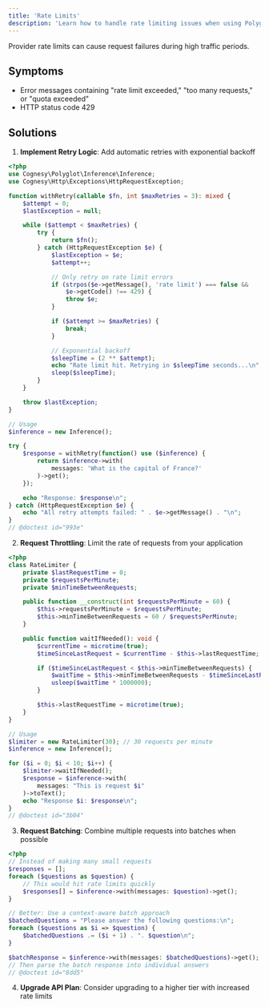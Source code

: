 ```yaml
---
title: 'Rate Limits'
description: 'Learn how to handle rate limiting issues when using Polyglot.'
---
```


Provider rate limits can cause request failures during high traffic periods.

## Symptoms

- Error messages containing "rate limit exceeded," "too many requests," or "quota exceeded"
- HTTP status code 429

## Solutions

1. **Implement Retry Logic**: Add automatic retries with exponential backoff

```php
<?php
use Cognesy\Polyglot\Inference\Inference;
use Cognesy\Http\Exceptions\HttpRequestException;

function withRetry(callable $fn, int $maxRetries = 3): mixed {
    $attempt = 0;
    $lastException = null;

    while ($attempt < $maxRetries) {
        try {
            return $fn();
        } catch (HttpRequestException $e) {
            $lastException = $e;
            $attempt++;

            // Only retry on rate limit errors
            if (strpos($e->getMessage(), 'rate limit') === false &&
                $e->getCode() !== 429) {
                throw $e;
            }

            if ($attempt >= $maxRetries) {
                break;
            }

            // Exponential backoff
            $sleepTime = (2 ** $attempt);
            echo "Rate limit hit. Retrying in $sleepTime seconds...\n";
            sleep($sleepTime);
        }
    }

    throw $lastException;
}

// Usage
$inference = new Inference();

try {
    $response = withRetry(function() use ($inference) {
        return $inference->with(
            messages: 'What is the capital of France?'
        )->get();
    });

    echo "Response: $response\n";
} catch (HttpRequestException $e) {
    echo "All retry attempts failed: " . $e->getMessage() . "\n";
}
// @doctest id="993e"
```

2. **Request Throttling**: Limit the rate of requests from your application
```php
<?php
class RateLimiter {
    private $lastRequestTime = 0;
    private $requestsPerMinute;
    private $minTimeBetweenRequests;

    public function __construct(int $requestsPerMinute = 60) {
        $this->requestsPerMinute = $requestsPerMinute;
        $this->minTimeBetweenRequests = 60 / $requestsPerMinute;
    }

    public function waitIfNeeded(): void {
        $currentTime = microtime(true);
        $timeSinceLastRequest = $currentTime - $this->lastRequestTime;

        if ($timeSinceLastRequest < $this->minTimeBetweenRequests) {
            $waitTime = $this->minTimeBetweenRequests - $timeSinceLastRequest;
            usleep($waitTime * 1000000);
        }

        $this->lastRequestTime = microtime(true);
    }
}

// Usage
$limiter = new RateLimiter(30); // 30 requests per minute
$inference = new Inference();

for ($i = 0; $i < 10; $i++) {
    $limiter->waitIfNeeded();
    $response = $inference->with(
        messages: "This is request $i"
    )->toText();
    echo "Response $i: $response\n";
}
// @doctest id="3b04"
```

3. **Request Batching**: Combine multiple requests into batches when possible

```php
<?php
// Instead of making many small requests
$responses = [];
foreach ($questions as $question) {
    // This would hit rate limits quickly
    $responses[] = $inference->with(messages: $question)->get();
}

// Better: Use a context-aware batch approach
$batchedQuestions = "Please answer the following questions:\n";
foreach ($questions as $i => $question) {
    $batchedQuestions .= ($i + 1) . ". $question\n";
}

$batchResponse = $inference->with(messages: $batchedQuestions)->get();
// Then parse the batch response into individual answers
// @doctest id="8dd5"
```

4. **Upgrade API Plan**: Consider upgrading to a higher tier with increased rate limits
